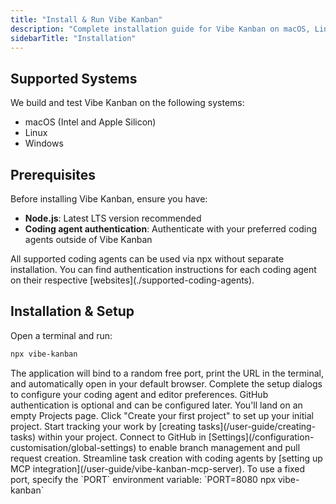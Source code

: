```yaml
---
title: "Install & Run Vibe Kanban"
description: "Complete installation guide for Vibe Kanban on macOS, Linux, and Windows"
sidebarTitle: "Installation"
---
```


## Supported Systems

We build and test Vibe Kanban on the following systems:

- macOS (Intel and Apple Silicon)
- Linux
- Windows

## Prerequisites

Before installing Vibe Kanban, ensure you have:

- **Node.js**: Latest LTS version recommended
- **Coding agent authentication**: Authenticate with your preferred coding agents outside of Vibe Kanban

<Info>
All supported coding agents can be used via npx without separate installation. You can find authentication instructions for each coding agent on their respective [websites](./supported-coding-agents).
</Info>

## Installation & Setup

<Steps>
<Step title="Install and launch Vibe Kanban">
  Open a terminal and run:

  ```bash
  npx vibe-kanban
  ```

  <Check>
  The application will bind to a random free port, print the URL in the terminal, and automatically open in your default browser.
  </Check>
</Step>

<Step title="Complete initial setup">
  Complete the setup dialogs to configure your coding agent and editor preferences. GitHub authentication is optional and can be configured later.
</Step>

<Step title="Create your first project">
  You'll land on an empty Projects page. Click "Create your first project" to set up your initial project.
</Step>

<Step title="Add tasks">
  Start tracking your work by [creating tasks](/user-guide/creating-tasks) within your project.
</Step>

<Step title="Optional: Configure GitHub integration">
  Connect to GitHub in [Settings](/configuration-customisation/global-settings) to enable branch management and pull request creation.
</Step>

<Step title="Optional: Set up MCP integration">
  Streamline task creation with coding agents by [setting up MCP integration](/user-guide/vibe-kanban-mcp-server).
</Step>
</Steps>

<Tip>
To use a fixed port, specify the `PORT` environment variable: `PORT=8080 npx vibe-kanban`
</Tip>
